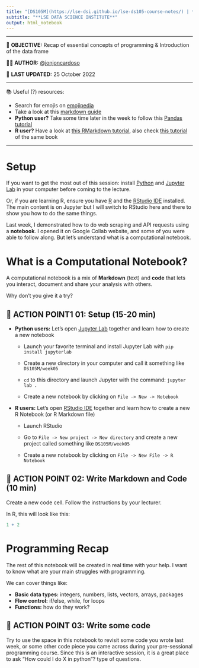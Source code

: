 ---
title: "[DS105M](https://lse-dsi.github.io/lse-ds105-course-notes/) | **Week 05: Data types & data frames**"
subtitle: "**LSE DATA SCIENCE INSTITUTE**"
output: html_notebook
---

------------------------------------------------------------------------

🎯 **OBJECTIVE:** Recap of essential concepts of programming & Introduction of the data frame

👨‍💻 **AUTHOR:** [\@jonjoncardoso](https://github.com/jonjoncardoso)

📅 **LAST UPDATED:** 25 October 2022

------------------------------------------------------------------------

📚 Useful (?) resources:

-   Search for emojis on [emojipedia](https://emojipedia.org/)
-   Take a look at this [markdown guide](https://www.markdownguide.org/)
-   **Python user?** Take some time later in the week to follow this [Pandas tutorial](https://pandas.pydata.org/pandas-docs/stable/user_guide/10min.html)
-   **R user?** Have a look at [this RMarkdown tutorial](https://r4ds.had.co.nz/r-markdown.html), also check [this tutorial](https://r4ds.had.co.nz/workflow-basics.html) of the same book

------------------------------------------------------------------------

# Setup

If you want to get the most out of this session: install [Python](https://www.python.org/downloads/) and [Jupyter Lab](https://jupyter.org/install) in your computer before coming to the lecture.

Or, if you are learning R, ensure you have [R](https://www.r-project.org/) and the [RStudio IDE](https://www.rstudio.com/products/rstudio/download/) installed. The main content is on Jupyter but I will switch to RStudio here and there to show you how to do the same things.

Last week, I demonstrated how to do web scraping and API requests using a **notebook**. I opened it on Google Collab website, and some of you were able to follow along. But let's understand what is a computational notebook.

# What is a Computational Notebook?

A computational notebook is a mix of **Markdown** (text) and **code** that lets you interact, document and share your analysis with others.

Why don't you give it a try?

## 🎯 ACTION POINT1 01: Setup (15-20 min)

-   **Python users:** Let's open [Jupyter Lab](https://jupyter.org/install) together and learn how to create a new notebook

    -   Launch your favorite terminal and install Jupyter Lab with `pip install jupyterlab`

    -   Create a new directory in your computer and call it something like `DS105M/week05`

    -   `cd` to this directory and launch Jupyter with the command: `jupyter lab .`

    -   Create a new notebook by clicking on `File -> New -> Notebook`

-   **R users:** Let's open [RStudio IDE](https://www.rstudio.com/products/rstudio/download/) together and learn how to create a new R Notebook (or R Markdown file)

    -   Launch RStudio

    -   Go to `File -> New project -> New directory` and create a new project called something like `DS105M/week05`

    -   Create a new notebook by clicking on `File -> New File -> R Notebook`

## 🎯 ACTION POINT 02: Write Markdown and Code (10 min)

Create a new code cell. Follow the instructions by your lecturer.

In R, this will look like this:

```{r}
1 + 2
```

# Programming Recap

The rest of this notebook will be created in real time with your help. I want to know what are your main struggles with programming.

We can cover things like:

- **Basic data types:** integers, numbers, lists, vectors, arrays, packages
- **Flow control:** if/else, while, for loops 
- **Functions:** how do they work?

## 🎯 ACTION POINT 03: Write some code

Try to use the space in this notebook to revisit some code you wrote last week, or some other code piece you came across during your pre-sessional programming course. Since this is an interactive session, it is a great place to ask "How could I do X in python"? type of questions.


```{r}

```